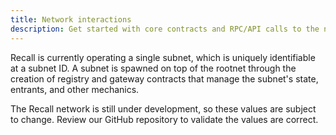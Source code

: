 ```yaml
---
title: Network interactions
description: Get started with core contracts and RPC/API calls to the network.
---
```


Recall is currently operating a single subnet, which is uniquely identifiable at a subnet ID. A
subnet is spawned on top of the rootnet through the creation of registry and gateway contracts that
manage the subnet's state, entrants, and other mechanics.

<Callout type="warning">

The Recall network is still under development, so these values are subject to change. Review our
GitHub repository to validate the values are correct.

</Callout>
